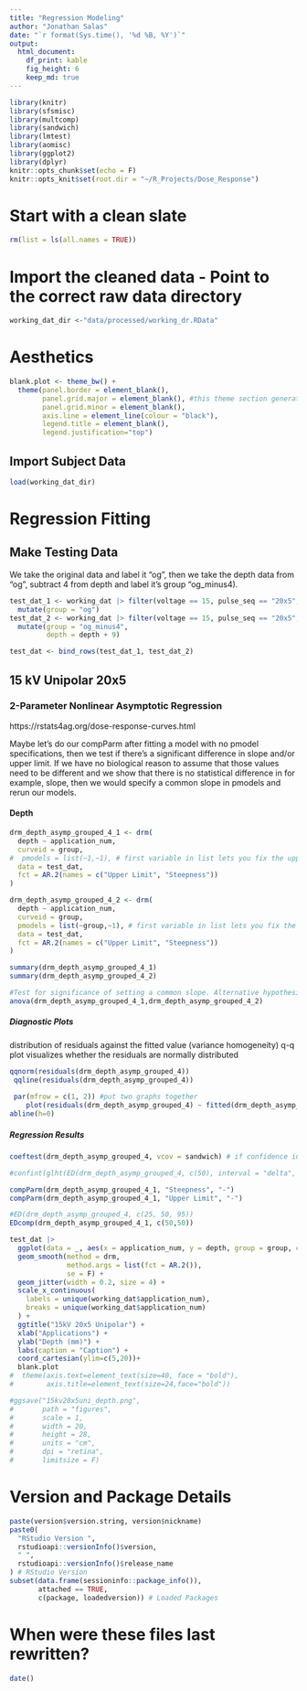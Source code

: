 ```yaml
---
title: "Regression Modeling" 
author: "Jonathan Salas"
date: "`r format(Sys.time(), '%d %B, %Y')`"
output: 
  html_document: 
    df_print: kable
    fig_height: 6
    keep_md: true
---
```


```r
library(knitr)
library(sfsmisc)
library(multcomp)
library(sandwich)
library(lmtest)
library(aomisc)
library(ggplot2)
library(dplyr)
knitr::opts_chunk$set(echo = F)
knitr::opts_knit$set(root.dir = "~/R_Projects/Dose_Response")
```

# Start with a clean slate

```r
rm(list = ls(all.names = TRUE))
```

# Import the cleaned data - Point to the correct raw data directory

```r
working_dat_dir <-"data/processed/working_dr.RData"
```

# Aesthetics

```r
blank.plot <- theme_bw() +
  theme(panel.border = element_blank(), 
        panel.grid.major = element_blank(), #this theme section generates a blank canvas
        panel.grid.minor = element_blank(), 
        axis.line = element_line(colour = "black"),
        legend.title = element_blank(),
        legend.justification="top")
```

## Import Subject Data
```r
load(working_dat_dir)
```

# Regression Fitting

## Make Testing Data

We take the original data and label it "og", then we take the depth data from "og", subtract 4 from depth and label it's group "og_minus4). 

```r
test_dat_1 <- working_dat |> filter(voltage == 15, pulse_seq == "20x5", waveform == "unipolar") |>
  mutate(group = "og")
test_dat_2 <- working_dat |> filter(voltage == 15, pulse_seq == "20x5", waveform == "unipolar") |> 
  mutate(group = "og_minus4",
         depth = depth + 9)
```

```r
test_dat <- bind_rows(test_dat_1, test_dat_2)
```

## 15 kV Unipolar 20x5

### 2-Parameter Nonlinear Asymptotic Regression

https://rstats4ag.org/dose-response-curves.html

Maybe let's do our compParm after fitting a model with no pmodel specifications, then we test if there's a significant difference in slope and/or upper limit. If we have no biological reason to assume that those values need to be different and we show that there is no statistical difference in for example, slope, then we would specify a common slope in pmodels and rerun our models.

#### Depth

```r
drm_depth_asymp_grouped_4_1 <- drm(
  depth ~ application_num,
  curveid = group,
#  pmodels = list(~1,~1), # first variable in list lets you fix the upper limit, second lets you fix the slope.
  data = test_dat,
  fct = AR.2(names = c("Upper Limit", "Steepness"))
)

drm_depth_asymp_grouped_4_2 <- drm(
  depth ~ application_num,
  curveid = group,
  pmodels = list(~group,~1), # first variable in list lets you fix the upper limit. Second variable sets slope. Here we say that the upper limit will vary per group but we assume a common slope for both.
  data = test_dat,
  fct = AR.2(names = c("Upper Limit", "Steepness"))
)
```

```r
summary(drm_depth_asymp_grouped_4_1)
summary(drm_depth_asymp_grouped_4_2)
```


```r
#Test for significance of setting a common slope. Alternative hypothesis is that a common slope leads to a better model fit, i.e., a reduced model will fit significantly better than the more complex one where we estimate a slope for each group individually.
anova(drm_depth_asymp_grouped_4_1,drm_depth_asymp_grouped_4_2) 
```

##### Diagnostic Plots

distribution of residuals against the fitted value (variance homogeneity)
q-q plot visualizes whether the residuals are normally distributed 

```r
qqnorm(residuals(drm_depth_asymp_grouped_4))
 qqline(residuals(drm_depth_asymp_grouped_4))
 
 par(mfrow = c(1, 2)) #put two graphs together
    plot(residuals(drm_depth_asymp_grouped_4) ~ fitted(drm_depth_asymp_grouped_4), main="Residuals vs Fitted")
abline(h=0)
```


##### Regression Results

```r
coeftest(drm_depth_asymp_grouped_4, vcov = sandwich) # if confidence intervals for steepness overlap than no diff. Gives same result as "summary". This is with Huber Sandwich Estimator i.e., robust standard errors but not White standard errors to be specific
```

```r
#confint(glht(ED(drm_depth_asymp_grouped_4, c(50), interval = "delta", multcomp = TRUE, display = FALSE)))
```

```r
compParm(drm_depth_asymp_grouped_4_1, "Steepness", "-")
compParm(drm_depth_asymp_grouped_4_1, "Upper Limit", "-")
```

```r
#ED(drm_depth_asymp_grouped_4, c(25, 50, 95))
EDcomp(drm_depth_asymp_grouped_4_1, c(50,50))
```


```r
test_dat |>
  ggplot(data = _, aes(x = application_num, y = depth, group = group, color = group)) +
  geom_smooth(method = drm,
              method.args = list(fct = AR.2()),
              se = F) +
  geom_jitter(width = 0.2, size = 4) + 
  scale_x_continuous(
    labels = unique(working_dat$application_num),
    breaks = unique(working_dat$application_num)
  ) +
  ggtitle("15kV 20x5 Unipolar") +
  xlab("Applications") +
  ylab("Depth (mm)") +
  labs(caption = "Caption") + 
  coord_cartesian(ylim=c(5,20))+
  blank.plot 
#  theme(axis.text=element_text(size=40, face = "bold"),
#        axis.title=element_text(size=24,face="bold")) 

#ggsave("15kv20x5uni_depth.png",
#       path = "figures",
#       scale = 1,
#       width = 20,
#       height = 28,
#       units = "cm",
#       dpi = "retina",
#       limitsize = F)
```

# Version and Package Details

```r
paste(version$version.string, version$nickname)
paste0(
  "RStudio Version ",
  rstudioapi::versionInfo()$version,
  " ",
  rstudioapi::versionInfo()$release_name
) # RStudio Version
subset(data.frame(sessioninfo::package_info()),
       attached == TRUE,
       c(package, loadedversion)) # Loaded Packages
```

# When were these files last rewritten?

```r
date()
```